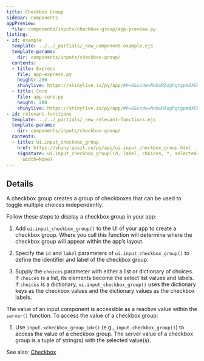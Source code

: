 ```yaml
---
title: Checkbox Group
sidebar: components
appPreview:
  file: components/inputs/checkbox-group/app-preview.py
listing:
- id: example
  template: ../../_partials/_new_component-example.ejs
  template-params:
    dir: components/inputs/checkbox-group/
  contents:
  - title: Express
    file: app-express.py
    height: 200
    shinylive: https://shinylive.io/py/app/#h=0&code=NobwRAdghgtgpmAXGKAHVA6VBPMAaMAYwHsIAXOcpMAMwCdiYACAZwAsBLCbJjmVYnTJMAgujxM6lACZw6EqQEcJAVw4AdaOgD6apgF4marFADmcbTQA2a6QApNTJ0Y4YuqFWW2E2cQgGsAI2IAD21TBhVUOyZHZ3j1Il8A4LCI4ijEiTj4p0SAYWSg0KZ0zPxYiFznEErq6sSoRMRYsBEsuvqEsEDm1oAhDpyu1sI+gqGq+oBfbKmnAEo5+OMMsg8vChCyBzAANygbOESlzRBEwisoFhZx-bYAWgBGAAYXpmkH6zgQpkOOUwQB4cCgwFgPQiUCh0JioEIPAAsiWmmgWmlkNFYcj2cjs7k8EjWGwkLDgNw4pAWiGGAAEiZ5aVIILI6BgtmRhhimAcjnYqcN4lIyCo6FUhmAMAArYhcPEQDYYHx+YppSLRBZorSoAyidB2NCoXQcEnYuQLMDTAC6QA
  - title: Core
    file: app-core.py
    height: 200
    shinylive: https://shinylive.io/py/app/#h=0&code=NobwRAdghgtgpmAXGKAHVA6VBPMAaMAYwHsIAXOcpMAMwCdiYACAZwAsBLCbJjmVYnTJMAgujxM6lACZw6EqQEcJAVw4AdaOgD6apgF4marFADmcbTQA2a6QApNTJ0Y4YuqFWW2E2cQgGsAI2IAD21TBhVUOyZHZ3j1Il8A4LCI4ijEiTj4p0SAYWSg0KZ0zPxYiFznEErq6sSoRMRYsBEsuvqEsEDm1oAhDpyu1sI+gqGq+oBfbKmnAEo5+OMMsg8vChCyBzAANygbOESlzRBEwisoFhZx-bYAWgBGAAYXpmkH6zgQpkOOUwQB4cCgwFgPQiUCh0JioEIPAAsiWmmgWmlkNFYcj2cjs7k8EjWGwkLDgNw4pAWiGGAAEiZ5aVIILI6BgtmRhhimAcjnYqcN4lIyCo6FUhmAMAArYhcPEQDYYHx+YppSLRBZorSoAyidB2NCoXQcEnYuQLMDTAC6QA
- id: relevant-functions
  template: ../../_partials/_new_relevant-functions.ejs
  template-params:
    dir: components/inputs/checkbox-group/
  contents:
  - title: ui.input_checkbox_group
    href: https://shiny.posit.co/py/api/ui.input_checkbox_group.html
    signature: ui.input_checkbox_group(id, label, choices, *, selected=None, inline=False,
      width=None)
---
```



:::{#example}
:::

:::{#relevant-functions}
:::

## Details

A checkbox group creates a group of checkboxes that can be used to toggle multiple choices independently.

Follow these steps to display a checkbox group in your app:

  1. Add `ui.input_checkbox_group()` to the UI of your app to create a checkbox group. Where you call this function will determine where the checkbox group will appear within the app's layout.

  2. Specify the `id` and `label` parameters of `ui.input_checkbox_group()` to define the identifier and label of the checkbox group.

  3. Supply the `choices` parameter with either a list or dictionary of choices. If `choices` is a list, its elements become the select list values and labels. If `choices` is a dictionary, `ui.input_checkbox_group()` uses the dictionary keys as the checkbox values and the dictionary values as the checkbox labels.

The value of an input component is accessible as a reactive value within the `server()` function. To access the value of a checkbox group:

  1. Use `input.<checkbox_group_id>()` (e.g., `input.checkbox_group()`) to access the value of a checkbox group. The server value of a checkbox group is a tuple of string(s) with the selected value(s).

See also: [Checkbox](checkbox.qmd)

